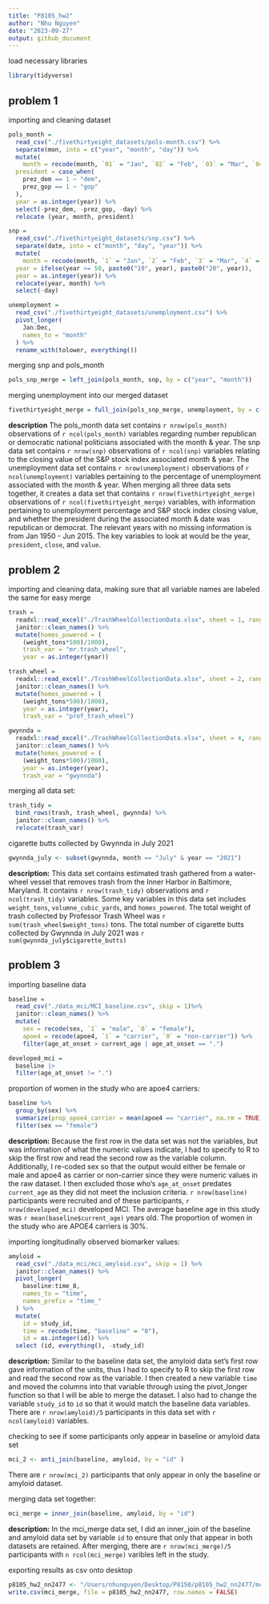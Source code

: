 ```yaml
---
title: "P8105_hw2"
author: "Nhu Nguyen"
date: "2023-09-27"
output: github_document
---
```

load necessary libraries
```r
library(tidyverse)
```
## problem 1

importing and cleaning dataset 

```r
pols_month = 
  read_csv("./fivethirtyeight_datasets/pols-month.csv") %>% 
  separate(mon, into = c("year", "month", "day")) %>% 
  mutate(
    month = recode(month, `01` = "Jan", `02` = "Feb", `03` = "Mar", `04` = "Apr", `05` = "May", `06` = "Jun", `07` = "Jul", `08` = "Aug", `09` = "Sep", `10` = "Oct", `11` = "Nov", `12` = "Dec"), 
  president = case_when(
    prez_dem == 1 ~ "dem",
    prez_gop == 1 ~ "gop"
  ),
  year = as.integer(year)) %>% 
  select(-prez_dem, -prez_gop, -day) %>% 
  relocate (year, month, president) 

snp = 
  read_csv("./fivethirtyeight_datasets/snp.csv") %>% 
  separate(date, into = c("month", "day", "year")) %>% 
  mutate(
    month = recode(month, `1` = "Jan", `2` = "Feb", `3` = "Mar", `4` = "Apr", `5` = "May", `6` = "Jun", `7` = "Jul", `8` = "Aug", `9` = "Sep", `10` = "Oct", `11` = "Nov", `12` = "Dec"),
  year = ifelse(year >= 50, paste0("19", year), paste0("20", year)),
  year = as.integer(year)) %>% 
  relocate(year, month) %>% 
  select(-day) 

unemployment = 
  read_csv("./fivethirtyeight_datasets/unemployment.csv") %>% 
  pivot_longer(
    Jan:Dec,
    names_to = "month"
  ) %>% 
  rename_with(tolower, everything()) 
```

merging snp and pols_month
```r
pols_snp_merge = left_join(pols_month, snp, by = c("year", "month"))
```

merging unemployment into our merged dataset
```r
fivethirtyeight_merge = full_join(pols_snp_merge, unemployment, by = c("year", "month"), copy = TRUE)
```

**description**
The pols_month data set contains `r nrow(pols_month)` observations of `r ncol(pols_month)` variables regarding number republican or democratic national politicians associated with the month & year. The snp data set contains `r nrow(snp)` observations of `r ncol(snp)` variables relating to the closing value of the S&P stock index associated month & year. The unemployment data set contains `r nrow(unemployment)` observations of `r ncol(unemployment)` variables pertaining to the percentage of unemployment associated with the month & year. When merging all three data sets together, it creates a data set that contains `r nrow(fivethirtyeight_merge)` observations of `r ncol(fivethirtyeight_merge)` variables, with information pertaining to unemployment percentage and S&P stock index closing value, and whether the president during the associated month & date was republican or democrat. The relevant years with no missing information is from Jan 1950 - Jun 2015. The key variables to look at would be the year, `president`, `close`, and `value`.

## problem 2 ##

importing and cleaning data, making sure that all variable names are labeled the same for easy merge

```r
trash =  
  readxl::read_excel("./TrashWheelCollectionData.xlsx", sheet = 1, range = "A3:N586", col_names = c("dumpster", "month", "year", "date", "weight_tons", "volume (cubic yards)", "plastic_bottles", "polystyrene", "cigarette_butts", "glass_bottles", "plastic_bags", "wrappers", "sports", "homes_powered")) %>% 
  janitor::clean_names() %>% 
  mutate(homes_powered = (
    (weight_tons*500)/1000), 
    trash_var = "mr.trash_wheel", 
    year = as.integer(year)) 

trash_wheel =
  readxl::read_excel("./TrashWheelCollectionData.xlsx", sheet = 2, range = "A3:M108", col_names = c("dumpster", "month", "year", "date", "weight_tons", "volume (cubic yards)", "plastic_bottles", "polystyrene", "cigarette_butts", "glass_bottles", "plastic_bags", "wrappers", "homes_powered")) %>% 
  janitor::clean_names() %>% 
  mutate(homes_powered = (
    (weight_tons*500)/1000), 
    year = as.integer(year), 
    trash_var = "prof_trash_wheel") 

gwynnda =
  readxl::read_excel("./TrashWheelCollectionData.xlsx", sheet = 4, range = "A3:L157", col_names = c("dumpster", "month", "year", "date", "weight_tons", "volume (cubic yards)", "plastic_bottles", "polystyrene", "cigarette_butts",  "plastic_bags", "wrappers", "homes_powered")) %>% 
  janitor::clean_names() %>% 
  mutate(homes_powered = (
    (weight_tons*500)/1000), 
    year = as.integer(year), 
    trash_var = "gwynnda")
```

merging all data set: 

```r
trash_tidy = 
  bind_rows(trash, trash_wheel, gwynnda) %>% 
  janitor::clean_names() %>% 
  relocate(trash_var)
```

cigarette butts collected by Gwynnda in July 2021
```r
gwynnda_july <- subset(gwynnda, month == "July" & year == "2021")
```

**description:**
This data set contains estimated trash gathered from a water-wheel vessel that removes trash from the Inner Harbor in Baltimore, Maryland. It contains `r nrow(trash_tidy)` observations and `r ncol(trash_tidy)` variables. Some key variables in this data set includes `weight_tons`, `volumne_cubic_yards`, and `homes_powered`. The total weight of trash collected by Professor Trash Wheel was `r sum(trash_wheel$weight_tons)` tons. The total number of cigarette butts collected by Gwynnda in July 2021 was `r sum(gwynnda_july$cigarette_butts)`

## problem 3

importing baseline data

```r
baseline = 
  read_csv("./data_mci/MCI_baseline.csv", skip = 1)%>%
  janitor::clean_names() %>% 
  mutate(
    sex = recode(sex, `1` = "male", `0` = "female"),
    apoe4 = recode(apoe4, `1` = "carrier", `0` = "non-carrier")) %>% 
    filter(age_at_onset > current_age | age_at_onset == ".")

developed_mci =
  baseline |> 
  filter(age_at_onset != ".")
```

proportion of women in the study who are apoe4 carriers: 
```r
baseline %>% 
  group_by(sex) %>% 
  summarize(prop_apoe4_carrier = mean(apoe4 == "carrier", na.rm = TRUE)) %>% 
  filter(sex == "female")

```


**description:**
Because the first row in the data set was not the variables, but was information of what the numeric values indicate, I had to specify to R to skip the first row and read the second row as the variable column. Additionally, I re-coded sex so that the output would either be female or male and apoe4 as carrier or non-carrier since they were numeric values in the raw dataset. I then excluded those who's `age_at_onset` predates `current_age` as they did not meet the inclusion criteria. `r nrow(baseline)` participants were recruited and of these participants, `r nrow(developed_mci)` developed MCI. The average baseline age in this study was `r mean(baseline$current_age)` years old. The proportion of women in the study who are APOE4 carriers is 30%.

importing longitudinally observed biomarker values:
```r
amyloid = 
  read_csv("./data_mci/mci_amyloid.csv", skip = 1) %>% 
  janitor::clean_names() %>% 
  pivot_longer(
    baseline:time_8,
    names_to = "time",
    names_prefix = "time_"
  ) %>% 
  mutate(
    id = study_id, 
    time = recode(time, "baseline" = "0"),
    id = as.integer(id)) %>% 
  select (id, everything(), -study_id)
```
**description:**
Similar to the baseline data set, the amyloid data set's first row gave information of the units, thus I had to specify to R to skip the first row and read the second row as the variable. I then created a new variable `time` and moved the columns into that variable through using the pivot_longer function so that I will be able to merge the dataset. I also had to change the variable `study_id` to `id` so that it would match the baseline data variables. There are `r nrow(amyloid)/5` participants in this data set with `r ncol(amyloid)` variables. 

checking to see if some participants only appear in baseline or amyloid data set 
```r
mci_2 <- anti_join(baseline, amyloid, by = "id" )
```
There are `r nrow(mci_2)` participants that only appear in only the baseline or amyloid dataset. 

merging data set together:
```r
mci_merge = inner_join(baseline, amyloid, by = "id")
```

**description:**
In the mci_merge data set, I did an inner_join of the baseline and amyloid data set by variable `id` to ensure that only that appear in both datasets are retained. After merging, there are `r nrow(mci_merge)/5` participants with `n rcol(mci_merge)` varibles left in the study. 

exporting results as csv onto desktop 
```r
p8105_hw2_nn2477 <- "/Users/nhunguyen/Desktop/P8150/p8105_hw2_nn2477/mci_merge.csv"
write.csv(mci_merge, file = p8105_hw2_nn2477, row.names = FALSE)
```

